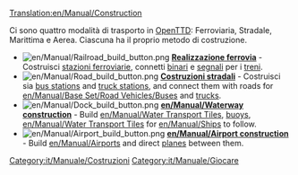 [[Translation:en/Manual/Construction]]
{{it/Manuale/Menu}}

Ci sono quattro modalità di trasporto in [[it/Manuale/Main Page|OpenTTD]]: Ferroviaria, Stradale, Marittima e Aerea. Ciascuna ha il proprio metodo di costruzione.

<!-- 
There are four transport modes in [[Overview|OpenTTD]]: Rail, Road, Sea and Air. Each has its own construction method.
-->

*[[File:en/Manual/Railroad build button.png]] '''[[it/Manuale/Realizzazione ferrovia|Realizzazione ferrovia]]''' - Costruisci [[it/Manuale/Stazione ferroviaria|stazioni ferroviarie]], connetti [[it/Manuale/Costruzione binari|binari]] e [[it/Manuale/Segnali|segnali]] per i [[it/Manuale/Treni|treni]].
*[[File:en/Manual/Road build button.png]] '''[[it/Costruzioni stradali|Costruzioni stradali]]''' - Costruisci sia [[en/Manual/Loading Bays#bus-loading-bay|bus stations]] and [[en/Manual/Loading Bays#lorry-loading-bay|truck stations]], and connect them with roads for [[en/Manual/Base Set/Road Vehicles/Buses]] and [[en/Manual/Road vehicles|trucks]].
*[[File:en/Manual/Dock build button.png]] '''[[en/Manual/Waterway construction]]''' - Build [[en/Manual/Water Transport Tiles]], [[en/Manual/Waypoints|buoys]], [[en/Manual/Water Transport Tiles]] for [[en/Manual/Ships]] to follow.
*[[File:en/Manual/Airport build button.png]] '''[[en/Manual/Airport construction]]''' - Build [[en/Manual/Airports]] and direct [[en/Manual/Aircraft|planes]] between them.

[[Category:it/Manuale/Costruzioni]]
[[Category:it/Manuale/Giocare]]